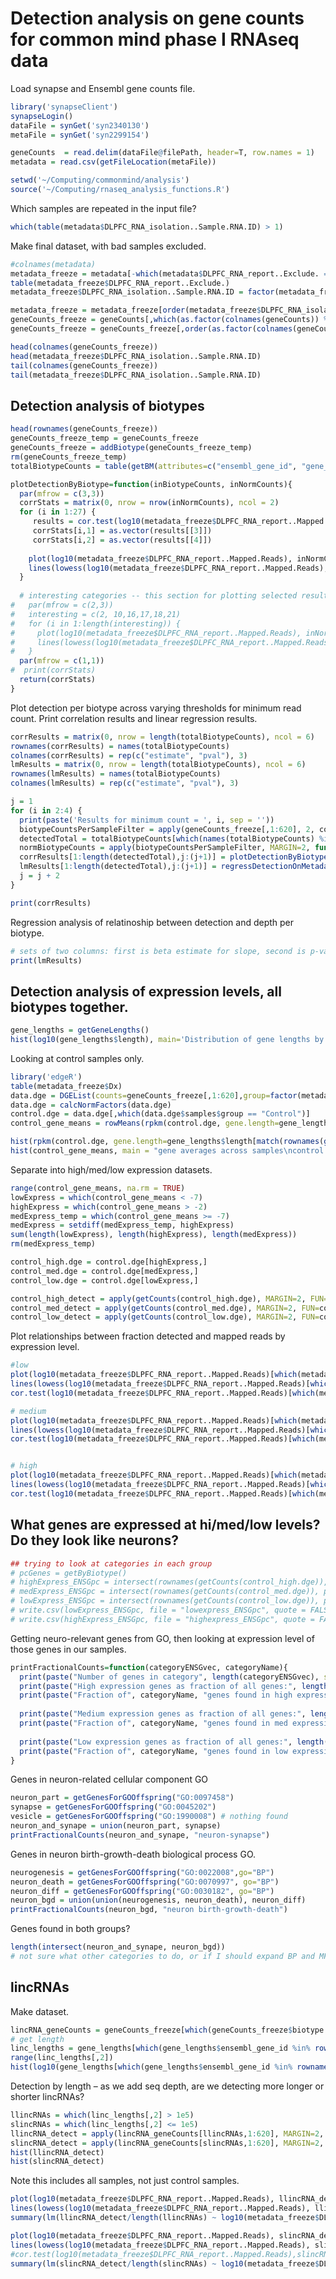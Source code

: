 Detection analysis on gene counts for common mind phase I RNAseq data
========================================================

Load synapse and Ensembl gene counts file.

```r
library('synapseClient')
synapseLogin()
dataFile = synGet('syn2340130')
metaFile = synGet('syn2299154')
```

```r
geneCounts  = read.delim(dataFile@filePath, header=T, row.names = 1)
metadata = read.csv(getFileLocation(metaFile))
```

```r
setwd('~/Computing/commonmind/analysis')
source('~/Computing/rnaseq_analysis_functions.R')
```

Which samples are repeated in the input file?

```r
which(table(metadata$DLPFC_RNA_isolation..Sample.RNA.ID) > 1)
```

Make final dataset, with bad samples excluded. 

```r
#colnames(metadata)
metadata_freeze = metadata[-which(metadata$DLPFC_RNA_report..Exclude. == 1),]
table(metadata_freeze$DLPFC_RNA_report..Exclude.)
metadata_freeze$DLPFC_RNA_isolation..Sample.RNA.ID = factor(metadata_freeze$DLPFC_RNA_isolation..Sample.RNA.ID)

metadata_freeze = metadata_freeze[order(metadata_freeze$DLPFC_RNA_isolation..Sample.RNA.ID),]
geneCounts_freeze = geneCounts[,which(as.factor(colnames(geneCounts)) %in% metadata_freeze$DLPFC_RNA_isolation..Sample.RNA.ID)]
geneCounts_freeze = geneCounts_freeze[,order(as.factor(colnames(geneCounts_freeze)))]

head(colnames(geneCounts_freeze))
head(metadata_freeze$DLPFC_RNA_isolation..Sample.RNA.ID)
tail(colnames(geneCounts_freeze))
tail(metadata_freeze$DLPFC_RNA_isolation..Sample.RNA.ID)
```

Detection analysis of biotypes
-----------------------------------------------------------

```r
head(rownames(geneCounts_freeze))
geneCounts_freeze_temp = geneCounts_freeze
geneCounts_freeze = addBiotype(geneCounts_freeze_temp)
rm(geneCounts_freeze_temp)
totalBiotypeCounts = table(getBM(attributes=c("ensembl_gene_id", "gene_biotype"), mart=Hs)[,2])
```


```r
plotDetectionByBiotype=function(inBiotypeCounts, inNormCounts){
  par(mfrow = c(3,3))
  corrStats = matrix(0, nrow = nrow(inNormCounts), ncol = 2)
  for (i in 1:27) {
     results = cor.test(log10(metadata_freeze$DLPFC_RNA_report..Mapped.Reads), inBiotypeCounts[i,])
     corrStats[i,1] = as.vector(results[[3]])
     corrStats[i,2] = as.vector(results[[4]])
     
    plot(log10(metadata_freeze$DLPFC_RNA_report..Mapped.Reads), inNormCounts[i,], main = rownames(inBiotypeCounts)[i], xlab = "mapped reads", ylab = "fraction detected", ylim = range(0,1))
    lines(lowess(log10(metadata_freeze$DLPFC_RNA_report..Mapped.Reads), inNormCounts[i,]), col = "blue", lwd = 2)    
  }
  
  # interesting categories -- this section for plotting selected results from the above detailed ones
#   par(mfrow = c(2,3))
#   interesting = c(2, 10,16,17,18,21)
#   for (i in 1:length(interesting)) {
#     plot(log10(metadata_freeze$DLPFC_RNA_report..Mapped.Reads), inNormCounts[interesting[i],], main = paste(rownames(inBiotypeCounts)[interesting[i]], "\nn=", detectedTotal[interesting[i]], sep = ""), xlab = "mapped reads", ylab = "fraction detected", ylim = range(0,1))
#     lines(lowess(log10(metadata_freeze$DLPFC_RNA_report..Mapped.Reads), inNormCounts[interesting[i],]), col = "blue", lwd = 2)
#   }
  par(mfrow = c(1,1))
#  print(corrStats)
  return(corrStats)
}
```

Plot detection per biotype across varying thresholds for minimum read count. Print correlation results and linear regression results.

```r
corrResults = matrix(0, nrow = length(totalBiotypeCounts), ncol = 6)
rownames(corrResults) = names(totalBiotypeCounts)
colnames(corrResults) = rep(c("estimate", "pval"), 3)
lmResults = matrix(0, nrow = length(totalBiotypeCounts), ncol = 6)
rownames(lmResults) = names(totalBiotypeCounts)
colnames(lmResults) = rep(c("estimate", "pval"), 3)
```

```r
j = 1
for (i in 2:4) {
  print(paste('Results for minimum count = ', i, sep = ''))
  biotypeCountsPerSampleFilter = apply(geneCounts_freeze[,1:620], 2, countDetectedByBiotype, biotypes = geneCounts_freeze$biotype, filter=i)
  detectedTotal = totalBiotypeCounts[which(names(totalBiotypeCounts) %in% rownames(biotypeCountsPerSampleFilter))]
  normBiotypeCounts = apply(biotypeCountsPerSampleFilter, MARGIN=2, function(x) x/detectedTotal)
  corrResults[1:length(detectedTotal),j:(j+1)] = plotDetectionByBiotype(inBiotypeCounts=biotypeCountsPerSampleFilter,inNormCounts=normBiotypeCounts)
  lmResults[1:length(detectedTotal),j:(j+1)] = regressDetectionOnMetadata(inDetectCounts=normBiotypeCounts, inMetaData=log10(metadata_freeze$DLPFC_RNA_report..Mapped.Reads))
  j = j + 2
}
```

```r
print(corrResults)
```

Regression analysis of relatinoship between detection and depth per biotype.
```r
# sets of two columns: first is beta estimate for slope, second is p-value
print(lmResults)
```

Detection analysis of expression levels, all biotypes together.
---------------------------------------------------------------

```r
gene_lengths = getGeneLengths()
hist(log10(gene_lengths$length), main='Distribution of gene lengths by gene start stop')
```

Looking at control samples only.

```r
library('edgeR')
table(metadata_freeze$Dx)
data.dge = DGEList(counts=geneCounts_freeze[,1:620],group=factor(metadata_freeze$Dx), remove.zeros=TRUE)
data.dge = calcNormFactors(data.dge)
control.dge = data.dge[,which(data.dge$samples$group == "Control")]
control_gene_means = rowMeans(rpkm(control.dge, gene.length=gene_lengths$length[match(rownames(getCounts(control.dge)), gene_lengths$ensembl_gene_id)], log=TRUE,normalized.lib.sizes=TRUE))
```

```r
hist(rpkm(control.dge, gene.length=gene_lengths$length[match(rownames(getCounts(control.dge)), gene_lengths$ensembl_gene_id)],log=TRUE,normalized.lib.sizes=TRUE), main = "control samples, all genes", col = "thistle", xlab = "RPKM")
hist(control_gene_means, main = "gene averages across samples\ncontrol samples only", col = "thistle", breaks = 50)
```

Separate into high/med/low expression datasets.

```r
range(control_gene_means, na.rm = TRUE)
lowExpress = which(control_gene_means < -7)
highExpress = which(control_gene_means > -2)
medExpress_temp = which(control_gene_means >= -7)
medExpress = setdiff(medExpress_temp, highExpress)
sum(length(lowExpress), length(highExpress), length(medExpress))
rm(medExpress_temp)

control_high.dge = control.dge[highExpress,]
control_med.dge = control.dge[medExpress,]
control_low.dge = control.dge[lowExpress,]

control_high_detect = apply(getCounts(control_high.dge), MARGIN=2, FUN=countDetected)
control_med_detect = apply(getCounts(control_med.dge), MARGIN=2, FUN=countDetected)
control_low_detect = apply(getCounts(control_low.dge), MARGIN=2, FUN=countDetected)
```

Plot relationships between fraction detected and mapped reads by expression level.

```r
#low
plot(log10(metadata_freeze$DLPFC_RNA_report..Mapped.Reads)[which(metadata_freeze$Dx == "Control")], control_low_detect/length(lowExpress), main = paste("detection of low-expression genes", "\nn=", length(lowExpress), sep = ""), xlab = "log10(mapped reads)", ylab = "fraction detected", ylim = range(0,1))
lines(lowess(log10(metadata_freeze$DLPFC_RNA_report..Mapped.Reads)[which(metadata_freeze$Dx == "Control")], control_low_detect/length(lowExpress)), col = "blue", lwd = 2)    
cor.test(log10(metadata_freeze$DLPFC_RNA_report..Mapped.Reads)[which(metadata_freeze$Dx == "Control")], control_low_detect)

# medium
plot(log10(metadata_freeze$DLPFC_RNA_report..Mapped.Reads)[which(metadata_freeze$Dx == "Control")], control_med_detect/length(medExpress), main = paste("detection of med-expression genes", "\nn=", length(medExpress), sep = ""), xlab = "log10(mapped reads)", ylab = "fraction detected", ylim = range(0,1))
lines(lowess(log10(metadata_freeze$DLPFC_RNA_report..Mapped.Reads)[which(metadata_freeze$Dx == "Control")], control_med_detect/length(medExpress)), col = "blue", lwd = 2)    
cor.test(log10(metadata_freeze$DLPFC_RNA_report..Mapped.Reads)[which(metadata_freeze$Dx == "Control")], control_med_detect)


# high
plot(log10(metadata_freeze$DLPFC_RNA_report..Mapped.Reads)[which(metadata_freeze$Dx == "Control")], control_high_detect/length(highExpress), main = paste("detection of high-expression genes", "\nn=", length(highExpress), sep = ""), xlab = "log10(mapped reads)", ylab = "fraction detected", ylim = range(0,1))
lines(lowess(log10(metadata_freeze$DLPFC_RNA_report..Mapped.Reads)[which(metadata_freeze$Dx == "Control")], control_high_detect/length(highExpress)), col = "blue", lwd = 2)    
cor.test(log10(metadata_freeze$DLPFC_RNA_report..Mapped.Reads)[which(metadata_freeze$Dx == "Control")], control_high_detect)
```


What genes are expressed at hi/med/low levels? Do they look like neurons?
--------------------------------------

```r
## trying to look at categories in each group
# pcGenes = getByBiotype()
# highExpress_ENSGpc = intersect(rownames(getCounts(control_high.dge)), pcGenes[,1])
# medExpress_ENSGpc = intersect(rownames(getCounts(control_med.dge)), pcGenes[,1])
# lowExpress_ENSGpc = intersect(rownames(getCounts(control_low.dge)), pcGenes[,1])
# write.csv(lowExpress_ENSGpc, file = "lowexpress_ENSGpc", quote = FALSE, row.names = FALSE, col.names = FALSE)
# write.csv(highExpress_ENSGpc, file = "highexpress_ENSGpc", quote = FALSE, row.names = FALSE, col.names = FALSE)
```

Getting neuro-relevant genes from GO, then looking at expression level of those genes in our samples.

```r
printFractionalCounts=function(categoryENSGvec, categoryName){
  print(paste("Number of genes in category", length(categoryENSGvec), sep = " "))
  print(paste("High expression genes as fraction of all genes:", length(highExpress) / nrow(control.dge), sep = " "))
  print(paste("Fraction of", categoryName, "genes found in high expression group:", length(intersect(rownames(getCounts(control_high.dge)), categoryENSGvec))/length(categoryENSGvec), sep = " "))
  
  print(paste("Medium expression genes as fraction of all genes:", length(medExpress) / nrow(control.dge), sep = " "))
  print(paste("Fraction of", categoryName, "genes found in med expression group:", length(intersect(rownames(getCounts(control_med.dge)), categoryENSGvec))/length(categoryENSGvec), sep = " "))
  
  print(paste("Low expression genes as fraction of all genes:", length(lowExpress) / nrow(control.dge), sep = " "))
  print(paste("Fraction of", categoryName, "genes found in low expression group:", length(intersect(rownames(getCounts(control_low.dge)), categoryENSGvec))/length(categoryENSGvec), sep = " "))  
}
```

Genes in neuron-related cellular component GO
```r
neuron_part = getGenesForGOOffspring("GO:0097458")
synapse = getGenesForGOOffspring("GO:0045202")
vesicle = getGenesForGOOffspring("GO:1990008") # nothing found
neuron_and_synape = union(neuron_part, synapse)
printFractionalCounts(neuron_and_synape, "neuron-synapse")
```

Genes in neuron birth-growth-death biological process GO.

```r
neurogenesis = getGenesForGOOffspring("GO:0022008",go="BP")  
neuron_death = getGenesForGOOffspring("GO:0070997", go="BP")
neuron_diff = getGenesForGOOffspring("GO:0030182", go="BP")
neuron_bgd = union(union(neurogenesis, neuron_death), neuron_diff)
printFractionalCounts(neuron_bgd, "neuron birth-growth-death")
```

Genes found in both groups?

```r
length(intersect(neuron_and_synape, neuron_bgd))
# not sure what other categories to do, or if I should expand BP and MF more. CC seems to show well that we are getting neuron=related expression. I could contrast with another CC?
```


lincRNAs
----------------------

Make dataset.
```r
lincRNA_geneCounts = geneCounts_freeze[which(geneCounts_freeze$biotype == "lincRNA"),]
# get length
linc_lengths = gene_lengths[which(gene_lengths$ensembl_gene_id %in% rownames(lincRNA_geneCounts)),c(1,4)]
range(linc_lengths[,2])
hist(log10(gene_lengths[which(gene_lengths$ensembl_gene_id %in% rownames(lincRNA_geneCounts)),4]), main = "lincRNA gene lengths", xlab = "log10(gene end - gene start)", breaks = 20)
```


Detection by length -- as we add seq depth, are we detecting more longer or shorter lincRNAs?
```r
llincRNAs = which(linc_lengths[,2] > 1e5)
slincRNAs = which(linc_lengths[,2] <= 1e5)
llincRNA_detect = apply(lincRNA_geneCounts[llincRNAs,1:620], MARGIN=2, FUN=countDetected)
slincRNA_detect = apply(lincRNA_geneCounts[slincRNAs,1:620], MARGIN=2, FUN=countDetected)
hist(llincRNA_detect)
hist(slincRNA_detect)
```

Note this includes all samples, not just control samples.

```r
plot(log10(metadata_freeze$DLPFC_RNA_report..Mapped.Reads), llincRNA_detect[1:620]/length(llincRNAs), main = paste("detection of long lincRNAs", "\nn=", length(llincRNAs), sep = ""), xlab = "log10(mapped reads)", ylab = "fraction detected out of total for this dataset", ylim = range(0,1))
lines(lowess(log10(metadata_freeze$DLPFC_RNA_report..Mapped.Reads), llincRNA_detect/length(llincRNAs)), col = "blue", lwd = 2)    
summary(lm(llincRNA_detect/length(llincRNAs) ~ log10(metadata_freeze$DLPFC_RNA_report..Mapped.Reads)))

plot(log10(metadata_freeze$DLPFC_RNA_report..Mapped.Reads), slincRNA_detect/length(slincRNAs), main = paste("detection of short-med lincRNAs", "\nn=", length(slincRNAs), sep = ""), xlab = "log10(mapped reads)", ylab = "fraction detected out of total for this dataset", ylim = range(0,1))
lines(lowess(log10(metadata_freeze$DLPFC_RNA_report..Mapped.Reads), slincRNA_detect/length(slincRNAs)), col = "blue", lwd = 2)    
#cor.test(log10(metadata_freeze$DLPFC_RNA_report..Mapped.Reads),slincRNA_detect/length(slincRNAs))
summary(lm(slincRNA_detect/length(slincRNAs) ~ log10(metadata_freeze$DLPFC_RNA_report..Mapped.Reads)))
```
